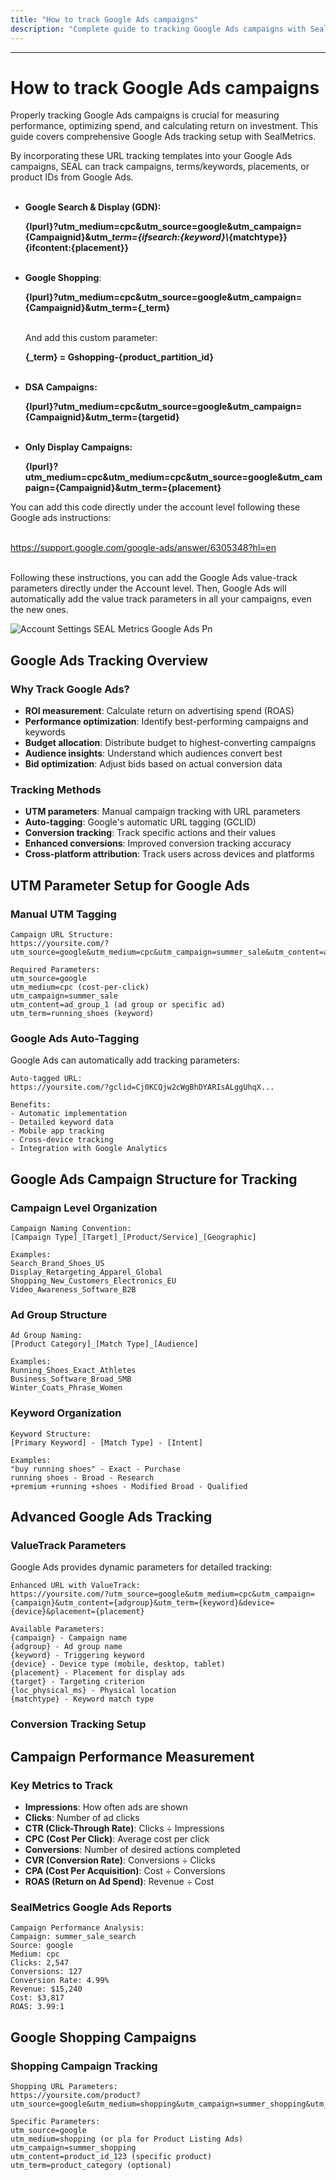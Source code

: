 ```yaml
---
title: "How to track Google Ads campaigns"
description: "Complete guide to tracking Google Ads campaigns with SealMetrics for accurate ROI measurement"
---
```


---

# How to track Google Ads campaigns

Properly tracking Google Ads campaigns is crucial for measuring performance, optimizing spend, and calculating return on investment. This guide covers comprehensive Google Ads tracking setup with SealMetrics.

By incorporating these URL tracking templates into your Google Ads campaigns, SEAL can track campaigns, terms/keywords, placements, or product IDs from Google Ads.\
​

- **Google Search & Display (GDN):**

  **{lpurl}?utm_medium=cpc&utm_source=google&utm_campaign={Campaignid}&utm\__term={ifsearch:{keyword}\\_{matchtype}}{ifcontent:{placement}}**\
  ​
- **Google Shopping**:

  **{lpurl}?utm_medium=cpc&utm_source=google&utm_campaign={Campaignid}&utm_term={\_term}**\
  ​

  And add this custom parameter:

  **{\_term} = Gshopping-{product_partition_id}**\
  ​
- **DSA Campaigns:**

  **{lpurl}?utm_medium=cpc&utm_source=google&utm_campaign={Campaignid}&utm_term={targetid}**\
  ​
- **Only Display Campaigns:**

  **{lpurl}?utm_medium=cpc&utm_medium=cpc&utm_source=google&utm_campaign={Campaignid}&utm_term={placement}**

You can add this code directly under the account level following these Google ads instructions:\
​

[<u>https://support.google.com/google-ads/answer/6305348?hl=en</u>](https://support.google.com/google-ads/answer/6305348?hl=en)\
​

Following these instructions, you can add the Google Ads value-track parameters directly under the Account level. Then, Google Ads will automatically add the value track parameters in all your campaigns, even the new ones.

![Account Settings SEAL Metrics Google Ads Pn](/images/Account-settings-SEAL-Metrics-Google-Ads.png)

## Google Ads Tracking Overview

### Why Track Google Ads?

- **ROI measurement**: Calculate return on advertising spend (ROAS)
- **Performance optimization**: Identify best-performing campaigns and keywords
- **Budget allocation**: Distribute budget to highest-converting campaigns
- **Audience insights**: Understand which audiences convert best
- **Bid optimization**: Adjust bids based on actual conversion data

### Tracking Methods

- **UTM parameters**: Manual campaign tracking with URL parameters
- **Auto-tagging**: Google's automatic URL tagging (GCLID)
- **Conversion tracking**: Track specific actions and their values
- **Enhanced conversions**: Improved conversion tracking accuracy
- **Cross-platform attribution**: Track users across devices and platforms

## UTM Parameter Setup for Google Ads

### Manual UTM Tagging

```
Campaign URL Structure:
https://yoursite.com/?utm_source=google&utm_medium=cpc&utm_campaign=summer_sale&utm_content=ad_group_1&utm_term=running_shoes

Required Parameters:
utm_source=google
utm_medium=cpc (cost-per-click)
utm_campaign=summer_sale
utm_content=ad_group_1 (ad group or specific ad)
utm_term=running_shoes (keyword)
```

### Google Ads Auto-Tagging

Google Ads can automatically add tracking parameters:

```
Auto-tagged URL:
https://yoursite.com/?gclid=Cj0KCQjw2cWgBhDYARIsALggUhqX...

Benefits:
- Automatic implementation
- Detailed keyword data
- Mobile app tracking
- Cross-device tracking
- Integration with Google Analytics
```

## Google Ads Campaign Structure for Tracking

### Campaign Level Organization

```
Campaign Naming Convention:
[Campaign Type]_[Target]_[Product/Service]_[Geographic]

Examples:
Search_Brand_Shoes_US
Display_Retargeting_Apparel_Global
Shopping_New_Customers_Electronics_EU
Video_Awareness_Software_B2B
```

### Ad Group Structure

```
Ad Group Naming:
[Product Category]_[Match Type]_[Audience]

Examples:
Running_Shoes_Exact_Athletes
Business_Software_Broad_SMB
Winter_Coats_Phrase_Women
```

### Keyword Organization

```
Keyword Structure:
[Primary Keyword] - [Match Type] - [Intent]

Examples:
"buy running shoes" - Exact - Purchase
running shoes - Broad - Research  
+premium +running +shoes - Modified Broad - Qualified
```

## Advanced Google Ads Tracking

### ValueTrack Parameters

Google Ads provides dynamic parameters for detailed tracking:

```
Enhanced URL with ValueTrack:
https://yoursite.com/?utm_source=google&utm_medium=cpc&utm_campaign={campaign}&utm_content={adgroup}&utm_term={keyword}&device={device}&placement={placement}

Available Parameters:
{campaign} - Campaign name
{adgroup} - Ad group name  
{keyword} - Triggering keyword
{device} - Device type (mobile, desktop, tablet)
{placement} - Placement for display ads
{target} - Targeting criterion
{loc_physical_ms} - Physical location
{matchtype} - Keyword match type
```

### Conversion Tracking Setup

## Campaign Performance Measurement

### Key Metrics to Track

- **Impressions**: How often ads are shown
- **Clicks**: Number of ad clicks
- **CTR (Click-Through Rate)**: Clicks ÷ Impressions
- **CPC (Cost Per Click)**: Average cost per click
- **Conversions**: Number of desired actions completed
- **CVR (Conversion Rate)**: Conversions ÷ Clicks
- **CPA (Cost Per Acquisition)**: Cost ÷ Conversions
- **ROAS (Return on Ad Spend)**: Revenue ÷ Cost

### SealMetrics Google Ads Reports

```
Campaign Performance Analysis:
Campaign: summer_sale_search
Source: google
Medium: cpc
Clicks: 2,547
Conversions: 127
Conversion Rate: 4.99%
Revenue: $15,240
Cost: $3,817
ROAS: 3.99:1
```

## Google Shopping Campaigns

### Shopping Campaign Tracking

```
Shopping URL Parameters:
https://yoursite.com/product?utm_source=google&utm_medium=shopping&utm_campaign=summer_shopping&utm_content=product_id_123

Specific Parameters:
utm_source=google
utm_medium=shopping (or pla for Product Listing Ads)
utm_campaign=summer_shopping
utm_content=product_id_123 (specific product)
utm_term=product_category (optional)
```